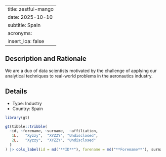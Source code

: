 
---
title: zestful-mango
date: 2025-10-10
subtitle: Spain
acronyms:
  insert_loa: false
---

## Description and Rationale

We are a duo of data scientists motivated by the challenge of applying our analytical techniques to real-world problems in the aeronautics industry.

## Details

* Type: Industry
* Country: Spain

```r
library(gt)

gt(tibble::tribble(
  ~id, ~forename, ~surname,  ~affiliation,
   1L,   "Xyzzy",  "XYZZY", "Undisclosed",
   2L,   "Xyzzy",  "XYZZY", "Undisclosed"
  )
) |> cols_label(id = md("**ID**"), forename = md("**Forename**"), surname ~ md("**Surname**"), affiliation ~ md("**Affiliation**"))
```
